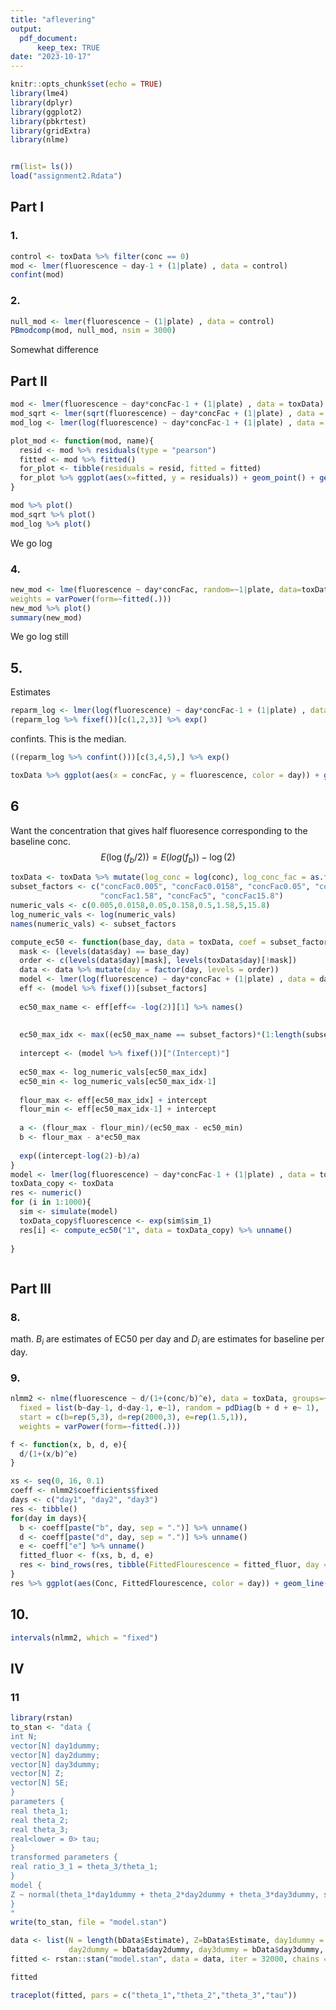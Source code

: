 ```yaml
---
title: "aflevering"
output:
  pdf_document:
      keep_tex: TRUE
date: "2023-10-17"
---
```



```r
knitr::opts_chunk$set(echo = TRUE)
library(lme4)
library(dplyr)
library(ggplot2)
library(pbkrtest)
library(gridExtra)
library(nlme)


rm(list= ls())
load("assignment2.Rdata")
```

## Part I 

### 1.

```r
control <- toxData %>% filter(conc == 0)
mod <- lmer(fluorescence ~ day-1 + (1|plate) , data = control) 
confint(mod)
```

### 2. 
```r
null_mod <- lmer(fluorescence ~ (1|plate) , data = control)
PBmodcomp(mod, null_mod, nsim = 3000)
```
Somewhat difference

## Part II

```r
mod <- lmer(fluorescence ~ day*concFac-1 + (1|plate) , data = toxData)
mod_sqrt <- lmer(sqrt(fluorescence) ~ day*concFac + (1|plate) , data = toxData)
mod_log <- lmer(log(fluorescence) ~ day*concFac-1 + (1|plate) , data = toxData)
```

```r
plot_mod <- function(mod, name){
  resid <- mod %>% residuals(type = "pearson")
  fitted <- mod %>% fitted()
  for_plot <- tibble(residuals = resid, fitted = fitted)
  for_plot %>% ggplot(aes(x=fitted, y = residuals)) + geom_point() + geom_hline(yintercept = 0) + theme_bw() + ylab(name)
}

mod %>% plot()
mod_sqrt %>% plot()
mod_log %>% plot()

```
We go log

### 4.


```r
new_mod <- lme(fluorescence ~ day*concFac, random=~1|plate, data=toxData,
weights = varPower(form=~fitted(.)))
new_mod %>% plot()
summary(new_mod)
```

We go log still

## 5.
Estimates
```r
reparm_log <- lmer(log(fluorescence) ~ day*concFac-1 + (1|plate) , data = toxData)
(reparm_log %>% fixef())[c(1,2,3)] %>% exp()

```

confints. This is the median.
```r
((reparm_log %>% confint()))[c(3,4,5),] %>% exp()
```
```r
toxData %>% ggplot(aes(x = concFac, y = fluorescence, color = day)) + geom_point() + geom_smooth(method="lm") + facet_wrap(~plate)
```
## 6

Want the concentration that gives half fluoresence corresponding to the baseline conc.
$$
E(\log(f_b/2)) = E(log(f_b))-\log(2)   
$$

```r
toxData <- toxData %>% mutate(log_conc = log(conc), log_conc_fac = as.factor(log_conc))
subset_factors <- c("concFac0.005", "concFac0.0158", "concFac0.05", "concFac0.158", "concFac0.5",
                    "concFac1.58", "concFac5", "concFac15.8")
numeric_vals <- c(0.005,0.0158,0.05,0.158,0.5,1.58,5,15.8)
log_numeric_vals <- log(numeric_vals)
names(numeric_vals) <- subset_factors

compute_ec50 <- function(base_day, data = toxData, coef = subset_factors){
  mask <- (levels(data$day) == base_day)
  order <- c(levels(data$day)[mask], levels(toxData$day)[!mask])
  data <- data %>% mutate(day = factor(day, levels = order))
  model <- lmer(log(fluorescence) ~ day*concFac + (1|plate) , data = data)
  eff <- (model %>% fixef())[subset_factors]
  
  ec50_max_name <- eff[eff<= -log(2)][1] %>% names()
  
  
  ec50_max_idx <- max((ec50_max_name == subset_factors)*(1:length(subset_factors)))
  
  intercept <- (model %>% fixef())["(Intercept)"]
  
  ec50_max <- log_numeric_vals[ec50_max_idx]
  ec50_min <- log_numeric_vals[ec50_max_idx-1]
  
  flour_max <- eff[ec50_max_idx] + intercept
  flour_min <- eff[ec50_max_idx-1] + intercept
  
  a <- (flour_max - flour_min)/(ec50_max - ec50_min)
  b <- flour_max - a*ec50_max
  
  exp((intercept-log(2)-b)/a)
}
model <- lmer(log(fluorescence) ~ day*concFac-1 + (1|plate) , data = toxData)
toxData_copy <- toxData
res <- numeric()
for (i in 1:1000){
  sim <- simulate(model)
  toxData_copy$fluorescence <- exp(sim$sim_1)
  res[i] <- compute_ec50("1", data = toxData_copy) %>% unname()
  
}



```



## Part III

### 8.

math. $B_i$ are estimates of EC50 per day and $D_i$ are estimates for baseline per day.


### 9.

```r
nlmm2 <- nlme(fluorescence ~ d/(1+(conc/b)^e), data = toxData, groups=~plate,
  fixed = list(b~day-1, d~day-1, e~1), random = pdDiag(b + d + e~ 1),
  start = c(b=rep(5,3), d=rep(2000,3), e=rep(1.5,1)),
  weights = varPower(form=~fitted(.)))

f <- function(x, b, d, e){
  d/(1+(x/b)^e)
}

xs <- seq(0, 16, 0.1)
coeff <- nlmm2$coefficients$fixed
days <- c("day1", "day2", "day3")
res <- tibble()
for(day in days){
  b <- coeff[paste("b", day, sep = ".")] %>% unname()
  d <- coeff[paste("d", day, sep = ".")] %>% unname()
  e <- coeff["e"] %>% unname()
  fitted_fluor <- f(xs, b, d, e)
  res <- bind_rows(res, tibble(FittedFlourescence = fitted_fluor, day = day, Conc = xs))
}
res %>% ggplot(aes(Conc, FittedFlourescence, color = day)) + geom_line() + theme_bw()

```

## 10.

```r
intervals(nlmm2, which = "fixed")
```

## IV

### 11
```r
library(rstan)
to_stan <- "data {
int N;
vector[N] day1dummy;
vector[N] day2dummy;
vector[N] day3dummy;
vector[N] Z;
vector[N] SE;
}
parameters {
real theta_1;
real theta_2;
real theta_3;
real<lower = 0> tau;
}
transformed parameters {
real ratio_3_1 = theta_3/theta_1;
}
model {
Z ~ normal(theta_1*day1dummy + theta_2*day2dummy + theta_3*day3dummy, sqrt(tau^2 + SE^2));
}
"
write(to_stan, file = "model.stan")
```

```r
data <- list(N = length(bData$Estimate), Z=bData$Estimate, day1dummy = bData$day1dummy, 
             day2dummy = bData$day2dummy, day3dummy = bData$day3dummy, SE = bData$SE)
fitted <- rstan::stan("model.stan", data = data, iter = 32000, chains = 4)
```

```r
fitted
```

```r
traceplot(fitted, pars = c("theta_1","theta_2","theta_3","tau"))
```


